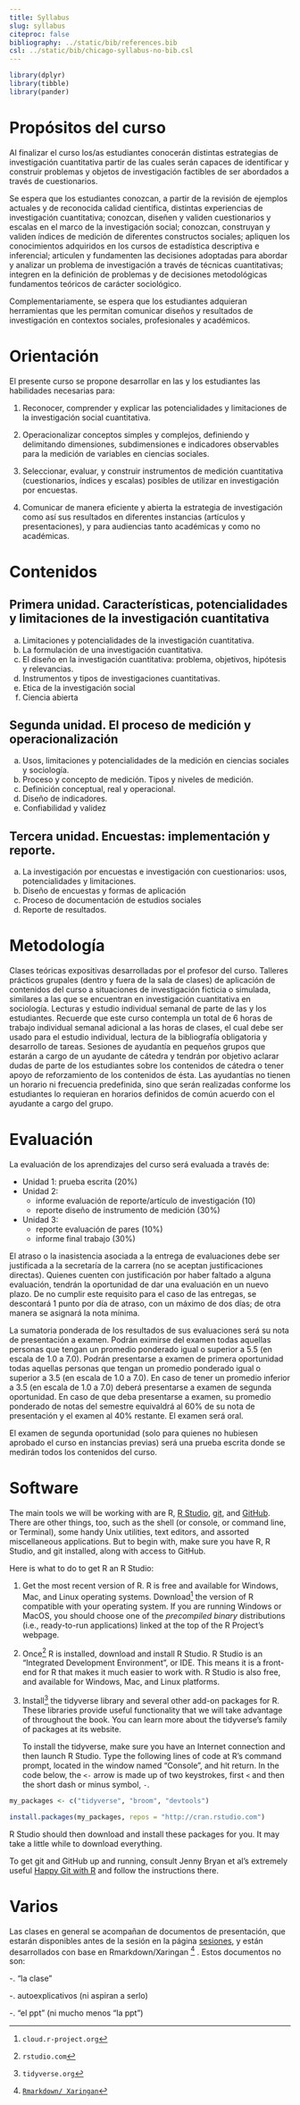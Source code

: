 ```yaml
---
title: Syllabus
slug: syllabus
citeproc: false
bibliography: ../static/bib/references.bib
csl: ../static/bib/chicago-syllabus-no-bib.csl
---
```


```r
library(dplyr)
library(tibble)
library(pander)
```

[^courseinfo]: {-}
  `r blogdown::shortcode("courseinfo")`


# Propósitos del curso

Al finalizar el curso los/as estudiantes conocerán distintas estrategias de investigación cuantitativa partir de las cuales serán capaces de identificar y construir problemas y objetos de investigación factibles de ser abordados a través de cuestionarios. 

Se espera que los estudiantes conozcan, a partir de la revisión de ejemplos actuales y de reconocida calidad científica, distintas experiencias de investigación cuantitativa; conozcan, diseñen y validen cuestionarios y escalas en el marco de la investigación social; conozcan, construyan y validen índices de medición de diferentes constructos sociales; apliquen los conocimientos adquiridos en los cursos de estadística descriptiva e inferencial; articulen y fundamenten las decisiones adoptadas para abordar y analizar un problema de investigación a través de técnicas cuantitativas; integren en la definición de problemas y de decisiones metodológicas fundamentos teóricos de carácter sociológico.

Complementariamente, se espera que los estudiantes adquieran herramientas que les permitan comunicar diseños y resultados de investigación en contextos sociales, profesionales y académicos.


# Orientación

El presente curso se propone desarrollar en las y los estudiantes las habilidades necesarias para:

1. Reconocer, comprender y explicar las potencialidades y limitaciones de la investigación social cuantitativa.

2. Operacionalizar conceptos simples y complejos, definiendo y delimitando dimensiones, subdimensiones e indicadores observables para la medición de variables en ciencias sociales.

3. Seleccionar, evaluar, y construir instrumentos de medición cuantitativa (cuestionarios, índices y escalas) posibles de utilizar en investigación por encuestas.

4. Comunicar de manera eficiente y abierta la estrategia de investigación como así sus resultados en diferentes instancias (artículos y presentaciones), y para audiencias tanto académicas y como no académicas.

# Contenidos

## Primera unidad. Características, potencialidades y limitaciones de la investigación cuantitativa

a) Limitaciones y potencialidades de la investigación cuantitativa.
b) La formulación de una investigación cuantitativa.
c) El diseño en la investigación cuantitativa: problema, objetivos, hipótesis y relevancias.
d) Instrumentos y tipos de investigaciones cuantitativas.
e) Etica de la investigación social
f) Ciencia abierta

## Segunda unidad. El proceso de medición y operacionalización 

a) Usos, limitaciones y potencialidades de la medición en ciencias sociales y sociología.
b) Proceso y concepto de medición. Tipos y niveles de medición.
c) Definición conceptual, real y operacional.
d) Diseño de indicadores.
e) Confiabilidad y validez

## Tercera unidad. Encuestas: implementación y reporte.

a) La investigación por encuestas e investigación con cuestionarios: usos, potencialidades y limitaciones. 
b) Diseño de encuestas y  formas de aplicación
c) Proceso de documentación de estudios sociales
d) Reporte de resultados.

# Metodología

Clases teóricas expositivas desarrolladas por el profesor del curso.
Talleres prácticos grupales (dentro y fuera de la sala de clases) de aplicación de contenidos del curso a situaciones de investigación ficticia o simulada, similares a las que se encuentran en investigación cuantitativa en sociología.
Lecturas y estudio individual semanal de parte de las y los estudiantes. Recuerde que este curso contempla un total de 6 horas de trabajo individual semanal adicional a las horas de clases, el cual debe ser usado para el estudio individual, lectura de la bibliografía obligatoria y desarrollo de tareas.
Sesiones de ayudantía en pequeños grupos que estarán a cargo de un ayudante de cátedra y tendrán por objetivo aclarar dudas de parte de los estudiantes sobre los contenidos de cátedra o tener apoyo de reforzamiento de los contenidos de ésta. Las ayudantías no tienen un horario ni frecuencia predefinida, sino que serán realizadas conforme los estudiantes lo requieran en horarios definidos de común acuerdo con el ayudante a cargo del grupo.
 
# Evaluación

La evaluación de los aprendizajes del curso será evaluada a través de:

- Unidad 1: prueba escrita (20%)
- Unidad 2:
	- informe evaluación de reporte/artículo de investigación (10)
	- reporte diseño de instrumento de medición (30%)	
- Unidad 3:
	- reporte evaluación de pares (10%)
	- informe final trabajo (30%)

El atraso o la inasistencia asociada a la entrega de evaluaciones debe ser justificada a la secretaría de la carrera (no se aceptan justificaciones directas).  Quienes cuenten con justificación por haber faltado a alguna evaluación, tendrán la oportunidad de dar una evaluación en un nuevo plazo. De no cumplir este requisito para el caso de las entregas, se descontará 1 punto por día de atraso, con un máximo de dos días; de otra manera se asignará la nota mínima. 

La sumatoria ponderada de los resultados de sus evaluaciones será su nota de presentación a examen. Podrán eximirse del examen todas aquellas personas que tengan un promedio ponderado igual o superior a 5.5 (en escala de 1.0 a 7.0). Podrán presentarse a examen de primera oportunidad todas aquellas personas que tengan un promedio ponderado igual o superior a 3.5 (en escala de 1.0 a 7.0). En caso de tener un promedio inferior a 3.5 (en escala de 1.0 a 7.0) deberá presentarse a examen de segunda oportunidad. En caso de que deba presentarse a examen, su promedio ponderado de notas del semestre equivaldrá al 60% de su nota de presentación y el examen al 40% restante. El examen será oral.

El examen de segunda oportunidad (solo para quienes no hubiesen aprobado el curso en instancias previas) será una prueba escrita donde se medirán todos los contenidos del curso.

# Software

The main tools we will be working with are R, [R Studio](rstudio.com), [git](https://git-scm.com/), and [GitHub](https://git-scm.com/). There are other things, too, such as the shell (or console, or command line, or Terminal), some handy Unix utilities, text editors, and assorted miscellaneous applications. But to begin with, make sure you have R, R Studio, and git installed, along with access to GitHub.

Here is what to do to get R an R Studio:

1. Get the most recent version of R. R is free and available for Windows, Mac, and Linux operating systems. Download^[`cloud.r-project.org`] the version of R compatible with your operating system. If you are running Windows or MacOS, you should choose one of the *precompiled binary* distributions (i.e., ready-to-run applications) linked at the top of the R Project's webpage. 
2. Once^[`rstudio.com`] R is installed, download and install R Studio. R Studio is an "Integrated Development Environment", or IDE. This means it is a front-end for R that makes it much easier to work with. R Studio is also free, and available for Windows, Mac, and Linux platforms.
3. Install^[`tidyverse.org`] the tidyverse library and several other add-on packages for R. These libraries provide useful functionality that we will take advantage of throughout the book. You can learn more about the tidyverse's family of packages at its website.

   To install the tidyverse, make sure you have an Internet connection and then launch R Studio. Type the following lines of code at R's command prompt, located in the window named "Console", and hit return. In the code below, the `<-` arrow is made up of two keystrokes, first `<` and then the short dash or minus symbol, `-`.

```r
my_packages <- c("tidyverse", "broom", "devtools")

install.packages(my_packages, repos = "http://cran.rstudio.com")
```

R Studio should then download and install these packages for you. It may take a little while to download everything.

To get git and GitHub up and running, consult Jenny Bryan et al's extremely useful [Happy Git with R](https://happygitwithr.com) and follow the instructions there. 


# Varios

Las clases en general se acompañan de documentos de presentación, que estarán disponibles antes de la sesión en la página [sesiones](/schedule/), y están desarrollados con base en Rmarkdown/Xaringan ^[[`Rmarkdown/ Xaringan`](https://github.com/yihui/xaringan)] . Estos documentos no son:

-. "la clase" 

-. autoexplicativos (ni aspiran a serlo)

-. "el ppt" (ni mucho menos "la ppt")

